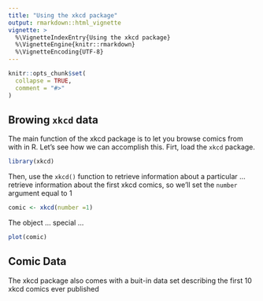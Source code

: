 ```yaml
---
title: "Using the xkcd package"
output: rmarkdown::html_vignette
vignette: >
  %\VignetteIndexEntry{Using the xkcd package}
  %\VignetteEngine{knitr::rmarkdown}
  %\VignetteEncoding{UTF-8}
---
```


```r
knitr::opts_chunk$set(
  collapse = TRUE,
  comment = "#>"
)
```

## Browing `xkcd` data
The main function of the xkcd package is to let you browse comics from with in R. Let's see how we can accomplish this. Firt, load the `xkcd` package. 

```r
library(xkcd)
```

Then, use the `xkcd()` function to retrieve information about a particular ... retrieve information about the first xkcd comics, so we'll set the `number` argument equal to 1

```r
comic <- xkcd(number =1)
```

The object ... special ...

```r
plot(comic)
```

## Comic Data
The xkcd package also comes with a buit-in data set describing the first 10 xkcd comics ever published



